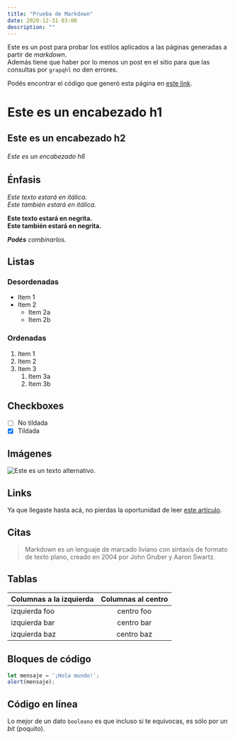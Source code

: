 ```yaml
---
title: "Prueba de Markdown"
date: 2020-12-31 03:00
description: ""
---
```


Este es un post para probar los estilos aplicados a las páginas generadas a partir de _markdown_.  
Además tiene que haber por lo menos un post en el sitio para que las consultas por `grapqhl` no den errores.  

Podés encontrar el código que generó esta página en
[este link](https://github.com/nahueespinosa/nahuelespinosa.com.ar/tree/master/src/content/posts/2020-12-31/markdown-test/index.es.mdx).

# Este es un encabezado h1
## Este es un encabezado h2 
###### Este es un encabezado h6

## Énfasis

*Este texto estará en itálica.*  
_Este también estará en itálica._

**Este texto estará en negrita.**  
__Este también estará en negrita.__

_**Podés** combinarlos._

## Listas

### Desordenadas

* Item 1
* Item 2
    * Item 2a
    * Item 2b

### Ordenadas

1. Item 1
1. Item 2
1. Item 3
    1. Item 3a
    1. Item 3b

## Checkboxes

- [ ] No tildada
- [x] Tildada

## Imágenes

![Este es un texto alternativo.](./photo.jpg "Esta es una imagen de ejemplo.")

## Links

Ya que llegaste hasta acá, no pierdas la oportunidad de leer [este artículo](https://elgatoylacaja.com/vot-no).

## Citas

> Markdown es un lenguaje de marcado liviano con sintaxis de formato de texto plano, creado en 2004 por John Gruber y Aaron Swartz.

## Tablas

| Columnas a la izquierda  | Columnas al centro |
| ------------------------ |:------------------:|
| izquierda foo            | centro foo         |
| izquierda bar            | centro bar         |
| izquierda baz            | centro baz         |

## Bloques de código

```js
let mensaje = '¡Hola mundo!';
alert(mensaje);
```

## Código en línea

Lo mejor de un dato `booleano` es que incluso si te equivocas, es sólo por un _bit_ (poquito).
